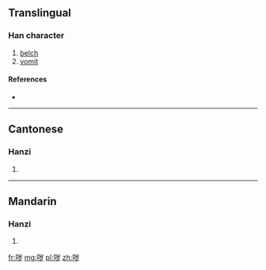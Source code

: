 {{also|噦}}
==Translingual==

===Han character===
{{Han char|rn=30|rad=口|as=06|sn=9|four=|canj=口山弓戈 (RUNI)}}

# [[belch]]
# [[vomit]]

====References====
* {{Han ref|kx=0189.271|hdz=10617.010|uh=54D5|ud=21717}}

----

==Cantonese==

===Hanzi===
{{yue-hanzi|jyut=|y=yut6|tra=噦}}

# {{defn|lang=yue|sort=口06}}

----

==Mandarin==

===Hanzi===
{{cmn-hanzi|tra=噦|pin=[[yuě]] ([[yue3]])|wg=yüeh<sup>3</sup>}}

# {{defn|lang=cmn|sort=口06}}

[[fr:哕]]
[[mg:哕]]
[[pl:哕]]
[[zh:哕]]